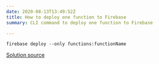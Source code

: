 ```yaml
---
date: 2020-08-13T13:49:52Z
title: How to deploy one function to Firebase
summary: CLI command to deploy one function to Firebase

---
```

```
firebase deploy --only functions:functionName
```

[Solution source](https://stackoverflow.com/a/54051611/7250087)
